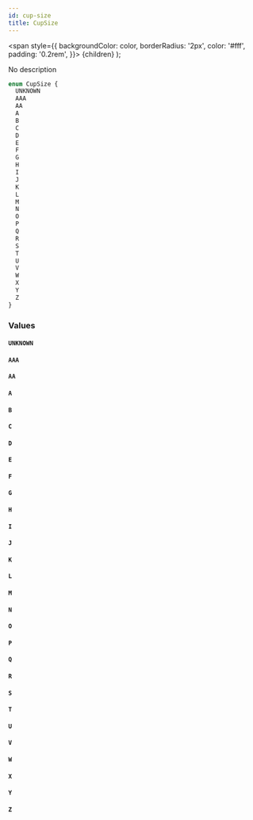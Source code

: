 ```yaml
---
id: cup-size
title: CupSize
---
```


<span
style={{
      backgroundColor: color,
      borderRadius: '2px',
      color: '#fff',
      padding: '0.2rem',
    }}>
{children}
</span>
);

No description

```graphql
enum CupSize {
  UNKNOWN
  AAA
  AA
  A
  B
  C
  D
  E
  F
  G
  H
  I
  J
  K
  L
  M
  N
  O
  P
  Q
  R
  S
  T
  U
  V
  W
  X
  Y
  Z
}
```

### Values

#### `UNKNOWN`

#### `AAA`

#### `AA`

#### `A`

#### `B`

#### `C`

#### `D`

#### `E`

#### `F`

#### `G`

#### `H`

#### `I`

#### `J`

#### `K`

#### `L`

#### `M`

#### `N`

#### `O`

#### `P`

#### `Q`

#### `R`

#### `S`

#### `T`

#### `U`

#### `V`

#### `W`

#### `X`

#### `Y`

#### `Z`
